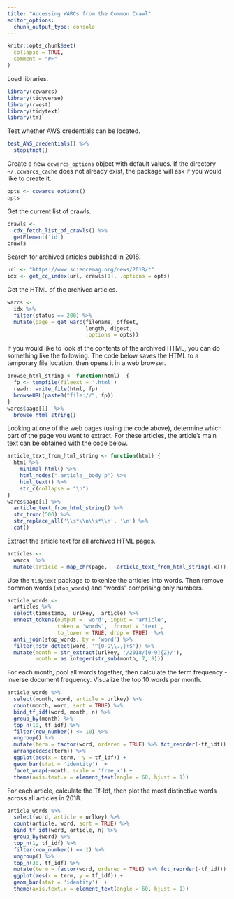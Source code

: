 ```yaml
---
title: "Accessing WARCs from the Common Crawl"
editor_options: 
  chunk_output_type: console
---
```


```r
knitr::opts_chunk$set(
  collapse = TRUE,
  comment = "#>"
)
```

Load libraries.

```r
library(ccwarcs)
library(tidyverse)
library(rvest)
library(tidytext)
library(tm)
```

Test whether AWS credentials can be located.

```r
test_AWS_credentials() %>%
  stopifnot()
```

Create a new `ccwarcs_options` object with default values. If the directory `~/.ccwarcs_cache` does not already exist, the package will ask if you would like to create it.

```r
opts <- ccwarcs_options()
opts
```

Get the current list of crawls.

```r
crawls <- 
  cdx_fetch_list_of_crawls() %>%
  getElement('id')
crawls
```

Search for archived  articles published  in   2018.

```r
url <- "https://www.sciencemag.org/news/2018/*"
idx <- get_cc_index(url, crawls[1], .options = opts)
```

Get the HTML of the archived articles.

```r
warcs <-
  idx %>%
  filter(status == 200) %>%
  mutate(page = get_warc(filename, offset,
                         length, digest,
                         .options = opts))
```

If  you would like to look at  the contents of the archived HTML, you can do  something like  the following. The code  below saves the HTML to a temporary file location, then opens it in  a web browser.

```r
browse_html_string <- function(html)  {
  fp <- tempfile(fileext = '.html')
  readr::write_file(html, fp)
  browseURL(paste0("file://", fp))
}
warcs$page[1]  %>%  
  browse_html_string()
```

Looking at one of  the web pages (using the code above), determine which  part of the page you want  to extract. For these articles, the article's main text can be obtained with the code below. 

```r
article_text_from_html_string <- function(html) {
  html %>%
    minimal_html() %>%
    html_nodes(".article__body p") %>%
    html_text() %>%
    str_c(collapse = "\n")
}
warcs$page[1] %>%
  article_text_from_html_string() %>%
  str_trunc(500) %>%
  str_replace_all('\\s*\\n\\s*\\n', '\n') %>%
  cat()
```

Extract the article text for all archived HTML pages.  

```r
articles <- 
  warcs  %>%
  mutate(article = map_chr(page,  ~article_text_from_html_string(.x)))
```

Use the `tidytext` package to tokenize the articles into words. Then remove common words (`stop_words`) and "words" comprising only numbers.

```r
article_words <- 
  articles %>%
  select(timestamp,  urlkey,  article) %>%
  unnest_tokens(output = 'word', input = 'article', 
                token = 'words',  format = 'text', 
                to_lower = TRUE, drop = TRUE)  %>%
  anti_join(stop_words, by = 'word') %>%
  filter(!str_detect(word, '^[0-9\\.,]+$')) %>%
  mutate(month = str_extract(urlkey, '/2018/[0-9]{2}/'),
         month = as.integer(str_sub(month, 7, 8)))
```

For  each month, pool all words together, then calculate the term frequency  - inverse document frequency. Visualize the top 10 words per month.

```r
article_words %>%
  select(month, word, article = urlkey) %>%
  count(month, word, sort = TRUE) %>%
  bind_tf_idf(word, month, n) %>%
  group_by(month) %>%
  top_n(10, tf_idf) %>%
  filter(row_number() <= 10) %>%
  ungroup() %>%
  mutate(term = factor(word, ordered = TRUE) %>% fct_reorder(-tf_idf))  %>%
  arrange(desc(term)) %>%
  ggplot(aes(x = term,  y = tf_idf)) +
  geom_bar(stat = 'identity')  +
  facet_wrap(~month, scale = 'free_x') +
  theme(axis.text.x = element_text(angle = 60, hjust = 1))
```

For each article, calculate the Tf-Idf, then plot the most distinctive words across all  articles in 2018.

```r
article_words %>%
  select(word, article = urlkey) %>%
  count(article, word, sort = TRUE) %>%
  bind_tf_idf(word, article, n) %>%
  group_by(word) %>%
  top_n(1, tf_idf) %>%
  filter(row_number() == 1) %>%
  ungroup() %>%
  top_n(30, tf_idf) %>%
  mutate(term = factor(word, ordered = TRUE) %>% fct_reorder(-tf_idf))  %>%
  ggplot(aes(x = term, y = tf_idf)) +
  geom_bar(stat = 'identity')  +
  theme(axis.text.x = element_text(angle = 60, hjust = 1))
```

